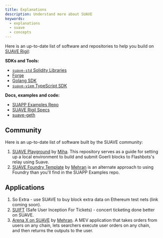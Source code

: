 ```yaml
---
title: Explanations
description: Understand more about SUAVE
keywords:
  - explanations
  - suave
  - concepts
---
```



Here is an up-to-date list of software and repositories to help you build on [SUAVE Rigil](/technical/specs/rigil):

**SDKs and Tools:**

- [`suave-std` Solidity Libraries](/tools/suave-std)
- [Forge](/tools/forge)
- [Golang SDK](/tools/golang-sdk)
- [`suave-viem` TypeScript SDK](/tools/typescript-sdk)

**Docs, examples and code:**

- [SUAPP Examples Repo](https://github.com/flashbots/suapp-examples)
- [SUAVE Rigil Specs](/technical/specs/rigil)
- [suave-geth](https://github.com/flashbots/suave-geth)

## Community

Here is an up-to-date list of software built by the SUAVE community:

1. [SUAVE Playground](https://github.com/halo3mic/suave-playground) by [Miha](https://twitter.com/MihaLotric). This repository serves as a guide for setting up a local environment to build and submit Goerli blocks to Flashbots's relay using Suave.
2. [SUAVE Foundry Template](https://github.com/mehranhydary/suave-template) by [Mehran](https://twitter.com/mehranhydary) is an alternate approach to using Foundry than you'll find in the SUAPP Examples repo.

## Applications

1. So Extra - use SUAVE to buy block extra data on Ethereum test nets (link coming soon).
2. [SUIFT](https://github.com/lstephanian/SUIFT) (Safe User Inception For Tickets) - concert ticketing done better on SUAVE.
2. [Arena X on SUAVE](https://github.com/mehranhydary/arena-suave) by [Mehran](https://twitter.com/mehranhydary/status/1727849740333703310). A MEV application that takes orders from users on any chain, lets searchers execute user orders on any chain, and then returns the outputs to the user.

